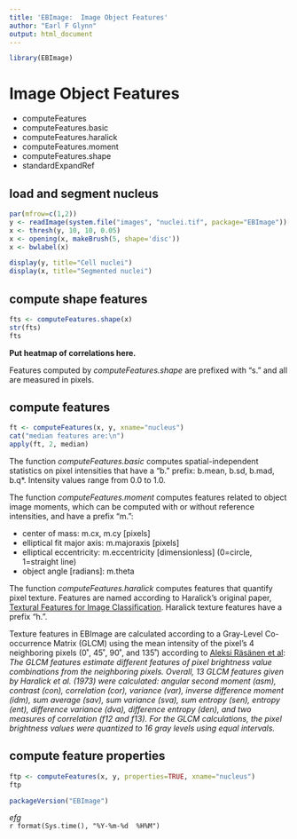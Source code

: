 ```yaml
---
title: 'EBImage:  Image Object Features'
author: "Earl F Glynn"
output: html_document
---
```


```r
library(EBImage)
```

# Image Object Features

- computeFeatures
- computeFeatures.basic
- computeFeatures.haralick
- computeFeatures.moment
- computeFeatures.shape
- standardExpandRef                 

## load and segment nucleus

```r
par(mfrow=c(1,2))
y <- readImage(system.file("images", "nuclei.tif", package="EBImage"))[,,1]
x <- thresh(y, 10, 10, 0.05)
x <- opening(x, makeBrush(5, shape='disc'))
x <- bwlabel(x)

display(y, title="Cell nuclei")
display(x, title="Segmented nuclei")
```

## compute shape features

```r
fts <- computeFeatures.shape(x)
str(fts)
fts
```

**Put heatmap of correlations here.**

Features computed by *computeFeatures.shape* are prefixed with "s." and all are measured in pixels.

## compute features
```r
ft <- computeFeatures(x, y, xname="nucleus")
cat("median features are:\n")
apply(ft, 2, median)
```

The function *computeFeatures.basic* computes spatial-independent statistics on pixel intensities that have a "b." prefix:  b.mean, b.sd, b.mad, b.q*.  Intensity values range from 0.0 to 1.0. 

The function *computeFeatures.moment* computes features related to object image moments, which can be computed with or without reference intensities, and have a prefix "m.":  

- center of mass: m.cx, m.cy [pixels]
- elliptical fit major axis: m.majoraxis [pixels]
- elliptical eccentricity: m.eccentricity [dimensionless] (0=circle, 1=straight line)
- object angle [radians]:  m.theta

The function *computeFeatures.haralick* computes features that quantify pixel texture. Features are named according to Haralick's original paper, [Textural Features for Image Classification](http://www.haralick.org/journals/TexturalFeatures.pdf). Haralick texture features have a prefix "h.".

Texture features in EBImage are calculated according to a Gray-Level Co-occurrence Matrix (GLCM) using the mean intensity of the pixel’s 4 neighboring pixels (0˚, 45˚, 90˚, and 135˚) according to [Aleksi Räsänen et al](https://jyx.jyu.fi/dspace/bitstream/handle/123456789/43899/uvaikkariobiaii.pdf?sequence=1): *The GLCM features estimate different features of pixel brightness value combinations from the neighboring pixels. Overall, 13 GLCM features given by Haralick et al. (1973) were calculated: angular second moment (asm), contrast (con), correlation (cor), variance (var), inverse difference moment (idm), sum average (sav), sum variance (sva), sum entropy (sen), entropy (ent), difference variance (dva), difference entropy (den), and two measures of correlation (f12 and f13). For the GLCM calculations, the pixel brightness values were quantized to 16 gray levels using equal intervals.*  


## compute feature properties
```r
ftp <- computeFeatures(x, y, properties=TRUE, xname="nucleus")
ftp
```

```r
packageVersion("EBImage")
```

*efg*  
`r format(Sys.time(), "%Y-%m-%d  %H%M")`  